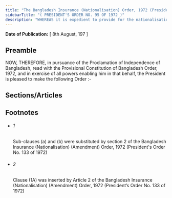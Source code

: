 ```yaml
---
title: "The Bangladesh Insurance (Nationalisation) Order, 1972 (President's Order)"
sidebarTitle: "( PRESIDENT'S ORDER NO. 95 OF 1972 )"
description: "WHEREAS it is expedient to provide for the nationalisation of insurance business in Bangladesh by transferring all such business to certain corporations established for the purpose and to provide for the regulation and control of the business of the corporations and for matters connected therewith or incidental thereto;"
---
```


**Date of Publication:** [ 8th August, 197 ]

## Preamble

NOW, THEREFORE, in pursuance of the Proclamation of Independence of Bangladesh, read with the Provisional Constitution of Bangladesh Order, 1972, and in exercise of all powers enabling him in that behalf, the President is pleased to make the following Order :-

## Sections/Articles

## Footnotes

- ###### 1

  Sub-clauses (a) and (b) were substituted by section 2 of the Bangladesh Insurance (Nationalisation) (Amendment) Order, 1972 (President's Order No. 133 of 1972)

- ###### 2

  Clause (1A) was inserted by Article 2 of the Bangladesh Insurance (Nationalisation) (Amendment) Order, 1972 (President’s Order No. 133 of 1972)
